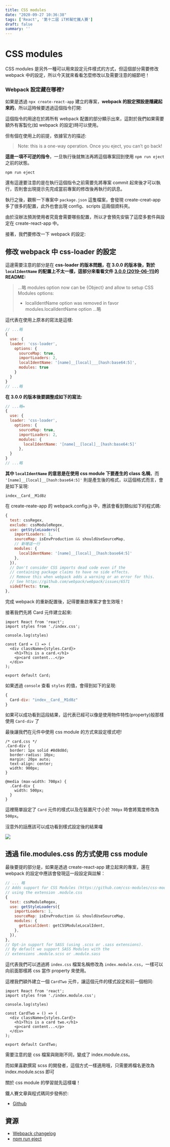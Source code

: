 ```yaml
---
title: CSS modules
date: "2020-09-27 10:36:38"
tags: ['React', '第十二屆 iT邦幫忙鐵人賽']
draft: false
summary: ''
---
```


# CSS modules

CSS modules 是另外一種可以用來設定元件樣式的方式，但這個部分需要修改 webpack 中的設定，所以今天就來看看怎麼修改以及需要注意的細節吧！


### Webpack 設定藏在哪裡?

如果是透過 `npx create-react-app` 建立的專案，**webpack 的設定預設是隱藏起來的**，所以這時候要透過這個指令打開:

這個指令的用途在於將所有 webpack 配置的部分顯示出來，這對於我們如果需要額外有客製化(如 webpack 的設定)時可以使用。

但有個在使用上的前提，依據官方的描述:

> Note: this is a one-way operation. Once you eject, you can’t go back!

**這是一項不可逆的指令**，一旦執行後就無法再將這個專案回到使用 `npm run eject` 之前的狀態。

```bash=
npm run eject
```

還有這邊要注意的是在執行這個指令之前需要先將專案 commit 起來後才可以執行，否則會出現提示先完成當前專案的修改後再執行的訊息。

執行之後，觀察一下專案中 `package.json` 這隻檔案，會發現 create-creat-app 多了很多的配置，此外也會出現 config、scripts 這兩個資料夾。

由於沒辦法預測使用者究竟會需要哪些配置，所以才會預先安裝了這麼多套件與設定在 create-react-app 中。

接著，我們要修改一下 webpack 的設定:

## 修改 webpack 中 css-loader 的設定

這邊需要注意的部分是在 **css-loader 的版本問題，在 3.0.0 的版本後，對於 `localIdentName` 的配置上不太一樣，這部分來看看文件 [3.0.0 (2019-06-11)](https://github.com/webpack-contrib/css-loader/blob/master/CHANGELOG.md#300-2019-06-11)的 README:**

> ...略
> modules option now can be {Object} and allow to setup CSS Modules options:
> - localIdentName option was removed in favor modules.localIdentName option
> ...略

這代表在使用上原本的寫法是這樣:

```javascript
// ...略
{
  use: {
  loader: 'css-loader',
    options: {
      sourceMap: true,
      importLoaders: 2,
      localIdentName: '[name]__[local]___[hash:base64:5]', 
      modules: true 
    }
  }
}
// ...略
```

**在 3.0.0 的版本後要調整成如下的寫法:**

```javascript
// ...略=
{
  use: {
  loader: 'css-loader',
    options: {
      sourceMap: true,
      importLoaders: 2,
      modules: {
        localIdentName: '[name]__[local]__[hash:base64:5]'
      },
  }
}
// ...略
```

**其中 `localIdentName` 的意思是在使用 css module 下要產生的 class 名稱**，而 `'[name]__[local]__[hash:base64:5]'` 則是產生後的格式，以這個格式而言，會是如下呈現:

`index__Card__M1d8z`

在 create-reate-app 的 webpack.config.js 中，應該會看到類似如下的程式碼:

```javascript
{
  test: cssRegex,
  exclude: cssModuleRegex,
  use: getStyleLoaders({
    importLoaders: 1,
    sourceMap: isEnvProduction && shouldUseSourceMap,
    // 新增這一行
    modules: {
      localIdentName: '[name]__[local]__[hash:base64:5]'
    },
  }),
  // Don't consider CSS imports dead code even if the
  // containing package claims to have no side effects.
  // Remove this when webpack adds a warning or an error for this.
  // See https://github.com/webpack/webpack/issues/6571
  sideEffects: true,
},
```

完成 webpack 的重新配置後，記得要重啟專案才會生效哦！

接著我們先將 Card 元件建立起來:

```jsx=
import React from 'react';
import styles from './index.css';

console.log(styles)

const Card = () => (
  <div className={styles.Card}>
    <h1>This is a card.</h1>
    <p>card content...</p>
  </div>
);

export default Card;
```

如果透過 `console` 查看 `styles` 的值，會得到如下的呈現:

```javascript
{
  Card-div: "index__Card__M1d8z"
}
```

如果可以成功看到這段結果，這代表已經可以像是使用物件特性(property)般那樣使用 `Card-div` 了

最後讓我們在元件中使用 css module 的方式來設定樣式吧!

```css=
/* card.css */
.Card-div {
  border: 1px solid #8d8d8d;
  border-radius: 10px;
  margin: 20px auto;
  text-align: center;
  width: 900px;
}

@media (max-width: 700px) {
  .Card-div {
    width: 500px;
  }
}
```

這裡簡單設定了 `Card` 元件的樣式以及在裝置尺寸小於 `700px` 時會將寬度修改為 `500px`。

沒意外的話應該可以成功看到樣式設定後的結果囉

![](https://i.imgur.com/tiiXLd6.png)

## 透過 file.modules.css 的方式使用 css module

最後要提的部分是，如果是透過 create-react-app 建立起來的專案，還在 webpack 的設定中應該會發現這一段設定與註解：

```javascript
// ... 略
// Adds support for CSS Modules (https://github.com/css-modules/css-modules)
// using the extension .module.css
{
  test: cssModuleRegex,
  use: getStyleLoaders({
    importLoaders: 1,
    sourceMap: isEnvProduction && shouldUseSourceMap,
    modules: {
      getLocalIdent: getCSSModuleLocalIdent,
    },
  }),
},
// Opt-in support for SASS (using .scss or .sass extensions).
// By default we support SASS Modules with the
// extensions .module.scss or .module.sass
```

這代表我們可以透過將 `index.css` 檔案名稱修改為 `index.module.css`，一樣可以向前面那樣將 css 當作 property 來使用。

這裡我們額外建立一個 `CardTwo` 元件，讓這個元件的樣式設定和前一個相同:

```jsx=
import React from 'react';
import styles from './index.module.css';

console.log(styles)

const CardTwo = () => (
  <div className={styles.Card}>
    <h1>This is a card two.</h1>
    <p>card content...</p>
  </div>
);

export default CardTwo;
```

需要注意的是 css 檔案與剛剛不同，變成了 index.module.css。

而如果喜歡撰寫 scss 的開發者，這個方式一樣適用哦，只需要將檔名更改為 index.module.scss 即可

關於 css module 的學習就先這樣囉！

鐵人賽文章與程式碼同步發佈於:
- [Github](https://github.com/penghuachen/React_30)

## 資源

- [Webpack changelog](https://github.com/webpack-contrib/css-loader/blob/master/CHANGELOG.md#300-2019-06-11)
- [npm run eject](https://create-react-app.dev/docs/available-scripts/#npm-run-eject)